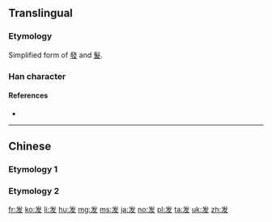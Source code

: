 {{also|發|髮}}
==Translingual==
{{stroke order|type=animate}}
{{Han simplified forms|發|発|发}}
{{Han simplified forms|髮|髪|发}}

===Etymology===
Simplified form of [[發]] and [[髮]].

===Han character===
{{Han char|rn=29|rad=又|as=03|sn=5|four=|canj=IVKE}}

====References====
* {{Han ref|kx=0165.271|hdz=10394.010|uh=53D1|ud=21457}}

----

==Chinese==

===Etymology 1===
{{zh-see|發}}

===Etymology 2===
{{zh-see|髮}}

[[fr:发]]
[[ko:发]]
[[li:发]]
[[hu:发]]
[[mg:发]]
[[ms:发]]
[[ja:发]]
[[no:发]]
[[pl:发]]
[[ta:发]]
[[uk:发]]
[[zh:发]]
